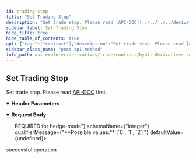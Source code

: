 ```yaml
---
id: trading-stop
title: "Set Trading Stop"
description: "Set trade stop. Please read [API-DOC](../../../../derivatives/contract/trading-stop#) first."
sidebar_label: Set Trading Stop
hide_title: true
hide_table_of_contents: true
api: {"tags":["contract"],"description":"Set trade stop. Please read [API-DOC](../../../../derivatives/contract/trading-stop#) first.","operationId":"trading-stop","parameters":[{"name":"apiKey","in":"header","description":"If not input, the default one will be used","required":false,"schema":{"type":"string"}},{"name":"secret","in":"header","description":"If not input, the default one will be used","required":false,"schema":{"type":"string"}}],"responses":{"200":{"description":"successful operation"}},"requestBody":{"content":{"application/json":{"schema":{"type":"object","properties":{"symbol":{"type":"string","description":"Symbol name"},"takeProfit":{"type":"string","description":"Take profit price","example":null},"stopLoss":{"type":"string","description":"Stop loss price","example":null},"tpSize":{"type":"string","description":"Take profit size","example":null},"slSize":{"type":"string","description":"Stop loss size","example":null},"tpTriggerBy":{"type":"string","description":"Take profit trigger price type","enum":["LastPrice","MarkPrice","IndexPrice"],"example":"MarkPrice"},"slTriggerBy":{"type":"string","description":"Stop loss trigger price type","enum":["LastPrice","MarkPrice","IndexPrice"],"example":"MarkPrice"},"trailingStop":{"type":"string","description":"Trailing stop","example":null},"activePrice":{"type":"string","description":"Trailing stop trigger price","example":null},"positionIdx":{"type":"integer","description":"Position index. 0=one-way-mode, 1=buy-hedge-mode, 2=sell-hedege-mode. <b>REQUIRED</b> for hedge-mode","enum":[0,1,2],"example":0}},"required":["symbol","positionIdx"]}}}},"method":"post","path":"/contract/v3/private/position/trading-stop","servers":[{"url":"https://api-testnet.bybit.com","description":"Testnet server"}],"jsonRequestBodyExample":{"symbol":"string","takeProfit":null,"stopLoss":null,"tpSize":null,"slSize":null,"tpTriggerBy":"MarkPrice","slTriggerBy":"MarkPrice","trailingStop":null,"activePrice":null,"positionIdx":0},"info":{"description":"Collection of derivatives - contract v3 Restul API, which covers USDT Perpetual, USDC Perpetual, Inverse Perpetual, Inverse Future and Option.\n","version":"3.0.0","title":"Bybit derivatives contract explorer"},"postman":{"name":"Set Trading Stop","description":{"content":"Set trade stop. Please read [API-DOC](../../../../derivatives/contract/trading-stop#) first.","type":"text/plain"},"url":{"path":["contract","v3","private","position","trading-stop"],"host":["{{baseUrl}}"],"query":[],"variable":[]},"header":[{"disabled":false,"description":{"content":"If not input, the default one will be used","type":"text/plain"},"key":"apiKey","value":""},{"disabled":false,"description":{"content":"If not input, the default one will be used","type":"text/plain"},"key":"secret","value":""},{"key":"Content-Type","value":"application/json"}],"method":"POST","body":{"mode":"raw","raw":"\"\"","options":{"raw":{"language":"json"}}}}}
sidebar_class_name: "post api-method"
info_path: api-explorer/derivatives/trade/contract/bybit-derivatives-contract-explorer
---
```



## Set Trading Stop



Set trade stop. Please read [API-DOC](../../../../derivatives/contract/trading-stop#) first.

<details style={{"marginBottom":"1rem"}} data-collapsed={false} open={true}><summary style={{}}><strong>Header Parameters</strong></summary><div><ul><ParamsItem className={"paramsItem"} param={{"name":"apiKey","in":"header","description":"If not input, the default one will be used","required":false,"schema":{"type":"string"}}}></ParamsItem><ParamsItem className={"paramsItem"} param={{"name":"secret","in":"header","description":"If not input, the default one will be used","required":false,"schema":{"type":"string"}}}></ParamsItem></ul></div></details><MimeTabs><TabItem label={"application/json"} value={"application/json-schema"}><details style={{}} data-collapsed={false} open={true}><summary style={{"textAlign":"left"}}><strong>Request Body</strong></summary><div style={{"textAlign":"left","marginLeft":"1rem"}}></div><ul style={{"marginLeft":"1rem"}}><SchemaItem collapsible={false} name={"symbol"} required={true} schemaDescription={"Symbol name"} schemaName={"string"} qualifierMessage={undefined} defaultValue={undefined}></SchemaItem><SchemaItem collapsible={false} name={"takeProfit"} required={false} schemaDescription={"Take profit price"} schemaName={"string"} qualifierMessage={undefined} defaultValue={undefined}></SchemaItem><SchemaItem collapsible={false} name={"stopLoss"} required={false} schemaDescription={"Stop loss price"} schemaName={"string"} qualifierMessage={undefined} defaultValue={undefined}></SchemaItem><SchemaItem collapsible={false} name={"tpSize"} required={false} schemaDescription={"Take profit size"} schemaName={"string"} qualifierMessage={undefined} defaultValue={undefined}></SchemaItem><SchemaItem collapsible={false} name={"slSize"} required={false} schemaDescription={"Stop loss size"} schemaName={"string"} qualifierMessage={undefined} defaultValue={undefined}></SchemaItem><SchemaItem collapsible={false} name={"tpTriggerBy"} required={false} schemaDescription={"Take profit trigger price type"} schemaName={"string"} qualifierMessage={"**Possible values:** [`LastPrice`, `MarkPrice`, `IndexPrice`]"} defaultValue={undefined}></SchemaItem><SchemaItem collapsible={false} name={"slTriggerBy"} required={false} schemaDescription={"Stop loss trigger price type"} schemaName={"string"} qualifierMessage={"**Possible values:** [`LastPrice`, `MarkPrice`, `IndexPrice`]"} defaultValue={undefined}></SchemaItem><SchemaItem collapsible={false} name={"trailingStop"} required={false} schemaDescription={"Trailing stop"} schemaName={"string"} qualifierMessage={undefined} defaultValue={undefined}></SchemaItem><SchemaItem collapsible={false} name={"activePrice"} required={false} schemaDescription={"Trailing stop trigger price"} schemaName={"string"} qualifierMessage={undefined} defaultValue={undefined}></SchemaItem><SchemaItem collapsible={false} name={"positionIdx"} required={true} schemaDescription={"Position index. 0=one-way-mode, 1=buy-hedge-mode, 2=sell-hedege-mode. <b>REQUIRED</b> for hedge-mode"} schemaName={"integer"} qualifierMessage={"**Possible values:** [`0`, `1`, `2`]"} defaultValue={undefined}></SchemaItem></ul></details></TabItem></MimeTabs><div><ApiTabs><TabItem label={"200"} value={"200"}><div>

successful operation

</div><div></div></TabItem></ApiTabs></div>
      